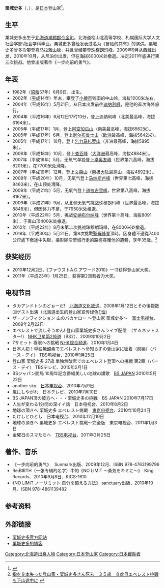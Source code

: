 {{noteTA
|1=zh:珠穆朗瑪峰;=>zh-cn:珠穆朗玛峰;zh-hk:珠穆朗瑪峰;zh-sg:珠穆朗玛峰;zh-tw:聖母峰;
|2=zh-cn:迪纳利;zh-hk:迪那利;zh-tw:德納利;
|3=zh-hans:乞力马扎罗;zh-hk:乞力馬扎羅;zh-tw:吉力馬札羅;
}}
{{Infobox person
| name             = 栗城史多
| image            = 
| caption          = 
| native_name      = 栗城 史多
| native_name_lang = ja
| birth_name       = 
| birth_date       = {{Birth date|1982|6|9}}
| birth_place      = {{JPN}}[[北海道|北海道]][[濑棚郡|濑棚郡]][[今金町|今金町]]
| nationality      = {{JPN}}
| death_date       = {{Death date and age|2018|5|21|1982|6|9}}
| death_place      = {{NPL}}[[珠穆朗瑪峰|珠穆朗瑪峰]]山腳下
| alias            = 
| occupation       = 登山家
| years_active     = 
| agent            = Yoshimoto Creative Agency
| height           = 
| spouse           = 
| relatives        = 
| website          = {{official website|http://kurikiyama.jp/}}
}}
'''栗城史多'''（{{jpn|j=栗城 史多|hg=くりき のぶかず|rm=Kuriki Nobukazu}}，{{bd|1982年|6月9日|2018年|5月21日|catIdx=Kuriki}}），是[[日本|日本]]登山家<ref>{{cite web|url=http://www.oricon.co.jp/news/entertainment/2017859/full/|title=栗城史多氏、エベレスト登頂断念　4度目山頂アタックも無念の下山（オリコンスタイル）|language=ja|accessdate=September 26, 2015|archive-date=2013-07-02|archive-url=https://web.archive.org/web/20130702055639/http://www.oricon.co.jp/news/entertainment/2017859/full|dead-url=no}}</ref>。

==生平==
栗城史多出生于[[北海道|北海道]][[濑棚郡|濑棚郡]][[今金町|今金町]]。北海道桧山北高等学校、札幌国际大学人文社会学部\社会学科毕业。栗城史多曾经发表过名为《冒险的共有》的演讲。栗城史多曾多次攀登[[喜马拉雅山脉|喜马拉雅山脉]]，并且曾经攀登[[珠穆朗玛峰|珠穆朗玛峰]]。2009年9月从[[西藏|西藏]]出发，2010年10月，从尼泊尔出发，但在海拔8000米处撤退。决定2011年底进行第三次挑战。他曾出版著作《一步向前的勇气》。

== 年表 ==
*1982年（[[昭和|昭和]]57年）6月9日，出生。
*2002年（[[平成|平成]]14年）年末，攀登了[[小樽市|小樽市]]钱函的中山岭，海拔1000米左右。
*2004年（平成16年）5月21日，从日本出发前往[[迪纳利峰|迪纳利峰]]，是他的首次海外旅行。
*2004年（平成16年）6月12日17时10分，登上迪纳利峰（北美最高峰，海拔6194米）。
*2005年（平成17年）1月，登上[[阿空加瓜山|阿空加瓜山]]（南美最高峰，海拔6962米）。
*2005年（平成17年）6月，登上[[厄尔布鲁士山|厄尔布鲁士山]]（[[欧洲|欧洲]]最高峰，海拔5642米）。
*2005年（平成17年）10月，登上[[乞力马扎罗山|乞力马扎罗山]]（非洲最高峰，海拔5895米）。
*2006年（平成18年）10月，登上[[查亚峰|查亚峰]]（[[大洋洲|大洋洲]]最高峰，海拔4884米）。
*2007年（平成19年）5月，无氧气单独登上[[卓奥友峰|卓奥友峰]]（世界第六高峰，海拔8201米），在7700米处滑降。
*2007年（平成19年）12月，登上[[文森山|文森山]]（[[南极大陆|南极大陆]]最高山，海拔4892米）。
*2008年（平成20年）10月，无氧气登上[[马纳斯卢峰|马纳斯卢峰]]（世界第七高峰，海拔8463米），在山顶处滑降。
*2009年（平成21年）5月，无氧气登上[[道拉吉里峰|道拉吉里峰]]，世界第八高峰，海拔8167米）。
*2009年（平成21年）9月，从北侧无氧气挑战珠穆朗玛峰（世界最高峰，海拔8848米），但因体力不足，于7950米处撤退。
*2010年（平成22年）5月，挑战[[安纳布尔纳峰|安纳布尔纳峰]]（世界第十高峰，海拔8091米），于离山顶400米处撤退。
*2010年（平成22年）8月末第二次挑战珠穆朗玛峰，在8000米处撤退。
*2018年（平成30年）5月21日，第8次挑戰[[聖母峰|聖母峰]]登頂時，因身體不適從7400公尺處下撤途中失聯，攝影隊沿栗城行走的路徑尋獲他的遺體，享年35歲。<ref>[https://headlines.yahoo.co.jp/hl?a=20180521-00000130-spnannex-ent 指を９本失った登山家・栗城史多さん死去　３５歳　８度目エベレスト挑戦も下山途中に] {{Wayback|url=https://headlines.yahoo.co.jp/hl?a=20180521-00000130-spnannex-ent |date=20180521074010 }}</ref>

== 获奖经历 ==
*2010年12月2日，《ファウストA.G.アワード2010》一书获得登山家大奖。
*2011年（平成23年）1月25日，获得第2回若者力大奖。

== 电视节目 ==
* タカアンドトシのどぉーだ!　[[北海道文化放送|北海道文化放送]]、2008年1月12日とその後複数回ゲスト出演（北海道出生的登山家宣传绿色[[T恤|T恤]]）
* ザ・ノンフィクション  山のバカヤロー ～登山家 栗城史多～　[[富士电视台|富士电视台]]、2009年2月22日
* エベレストで流しそうめん! 登山家栗城史多さんライブ配信　（ザ☆ネットスター!） [[NHK卫星第2频道|NHK卫星第2频道]]（BS2）、2009年10月2日
* 7サミット 極限への挑戦 [[NHK综合频道|NHK综合频道]]、2010年1月4日
* 日本人初！単独無酸素でエベレストへ命知らずの登山家に密着（前編）（バース・デイ） [[TBS电视台|TBS电视台]]、2010年1月25日
* 登山家 栗城史多 27歳 単独無酸素でのエベレスト登頂への挑戦 第2章（バース・デイ） TBSテレビ、2010年2月1日
* BSジャパン開局 10周年記念番組美しい地球の讃歌　[[BS_JAPAN|BS JAPAN]] 2010年5月22日
* another sky　[[日本电视台|日本电视台]]、2010年7月9日
* 嵐にしやがれ　日本テレビ、2010年7月10日
* BS JAPAN頂の彼方へ・・・栗城史多の挑戦　BS JAPAN 2010年7月17日
* 人生が変わる1分間の深イイ話　日本电视台、2010年8月2日
* 地球の頂きへ 栗城史多 エベレスト挑戦　[[東京电视台|東京电视台]]、2010年10月24日
* たけしとひとし　日本电视台、2010年12月10日
* 地球の頂きへ 栗城史多 エベレスト挑戦～完全版　東京电视台、2011年1月3日
* 金曜日のスマたちへ　[[TBS电视台|TBS电视台]]、2011年2月25日

== 著作、音乐 ==
*《一步向前的勇气》　 Sunmark出版、2009年12月、ISBN 978-4763199799
*Re:BIRTH（一张专辑的名字）中的《NO LIMIT ～勇気をキミに～》　King Records、2010年9月8日、KICS-1610
*《NO LIMIT ノーリミット 自分を超える方法》  sanctuary出版、2010年10月、ISBN 978-4861139482

== 参考资料 ==
{{reflist}}

== 外部链接 ==
*[https://web.archive.org/web/20110722162640/http://www2.kurikiyama.jp/ 栗城史多官方网站]
*[http://ameblo.jp/kurikiyama/ 栗城史多的博客] {{Wayback|url=http://ameblo.jp/kurikiyama/ |date=20200104022452 }}

{{Authority control}}
{{DEFAULTSORT:Kuriki Nobukazu}}
[[Category:北海道出身人物|Category:北海道出身人物]]
[[Category:日本登山家|Category:日本登山家]]
[[Category:日本截肢者|Category:日本截肢者]]